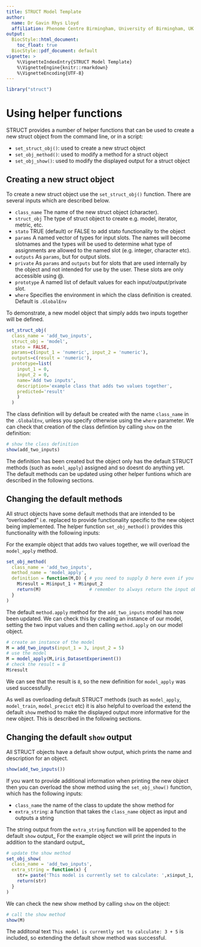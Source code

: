 ```yaml
---
title: STRUCT Model Template
author: 
  name: Dr Gavin Rhys Lloyd
  affiliation: Phenome Centre Birmingham, University of Birmingham, UK
output:
  BiocStyle::html_document:
    toc_float: true
  BiocStyle::pdf_document: default
vignette: >
    %\VignetteIndexEntry{STRUCT Model Template}
    %\VignetteEngine{knitr::rmarkdown}
    %\VignetteEncoding{UTF-8}
---
```


```r
library("struct")
```

# Using helper functions

STRUCT provides a number of helper functions that can be used to create a new struct object from the command line, or in a script:

- `set_struct_obj()`: used to create a new struct object
- `set_obj_method()`: used to modify a method for a struct object
- `set_obj_show()`: used to modify the displayed output for a struct object

## Creating a new struct object

To create a new struct object use the `set_struct_obj()` function. There are several inputs which are described below.

- `class_name`    The name of the new struct object (character).
- `struct_obj`    The type of struct object to create e.g. model, iterator, metric, etc.
- `stato`         TRUE (default) or FALSE to add stato functionality to the object
- `params`        A named vector of types for input slots. The names will become slotnames and the types will be used to determine                     what type of assignments are allowed to the named slot (e.g. integer, character etc).
- `outputs`       As `params`, but for output slots.
- `private`       As `params` and `outputs` but for slots that are used internally by the object and not intended for use by the                      user. These slots are only accessible using \@.
- `prototype`      A named list of default values for each input/output/private slot.
- `where`         Specifies the environment in which the class definition is created. Default is `.GlobalEnv`

To demonstrate, a new model object that simply adds two inputs together will be defined.

```r
set_struct_obj(
  class_name = 'add_two_inputs',
  struct_obj = 'model',
  stato = FALSE,
  params=c(input_1 = 'numeric', input_2 = 'numeric'),
  outputs=c(result = 'numeric'),
  prototype=list(
    input_1 = 0, 
    input_2 = 0,
    name='Add two inputs',
    description='example class that adds two values together',
    predicted='result'
    )
  )
```

The class definition will by default be created with the name `class_name` in the `.GlobalEnv`, unless you specify otherwise using the `where` parameter. We can check that creation of the class defintion by calling `show` on the definition:

```r
# show the class definition
show(add_two_inputs)
```

The definition has been created but the object only has the default STRUCT methods (such as `model_apply`) assigned and so doesnt do anything yet. The default methods can be updated using other helper funtions which are described in the following sections.

## Changing the default methods

All struct objects have some default methods that are intended to be "overloaded" i.e. replaced to provide functionality specific to the new object being implemented. The helper function `set_obj_method()` provides this functionality with the following inputs:

For the example object that adds two values together, we will overload the `model_apply` method.

```r
set_obj_method(
  class_name = 'add_two_inputs',
  method_name = 'model_apply',
  definition = function(M,D) { # you need to supply D here even if you dont use it
    M$result = M$input_1 + M$input_2
    return(M)                  # remember to always return the input object after modifying it
  }
)
```

The default `method.apply` method for the `add_two_inputs` model has now been updated. We can check this by creating an instance of our model, setting the two input values and then calling `method.apply` on our model object.

```r
# create an instance of the model
M = add_two_inputs(input_1 = 3, input_2 = 5)
# use the model
M = model_apply(M,iris_DatasetExperiment())
# check the result = 8
M$result
```

We can see that the result is `8`, so the new definition for `model_apply` was used successfully.

As well as overloading default STRUCT methods (such as `model_apply`, `model_train`, `model_precict` etc) it is also helpful to overload the extend the default `show` method to make the displayed output more informative for the new object. This is described in the following sections.

## Changing the default `show` output

All STRUCT objects have a default show output, which prints the name and description for an object.

```r
show(add_two_inputs())
```

If you want to provide additional information when printing the new object then you can overload the show method using the `set_obj_show()` function, which has the following inputs:

- `class_name`        the name of the class to update the show method for
- `extra_string`:     a function that takes the `class_name` object as input and outputs a string

The string output from the `extra_string` function will be appended to the default `show` output_ For the example object we will print the inputs in addition to the standard output_

```r
# update the show method
set_obj_show(
  class_name = 'add_two_inputs',
  extra_string = function(x) {
    str= paste('This model is currently set to calculate: ',x$input_1,' + ', x$input_2,sep='')
    return(str)
  }
)

```

We can check the new show method by calling `show` on the object:

```r
# call the show method
show(M)
```

The additonal text `This model is currently set to calculate: 3 + 5` is included, so extending the default show method was successful.